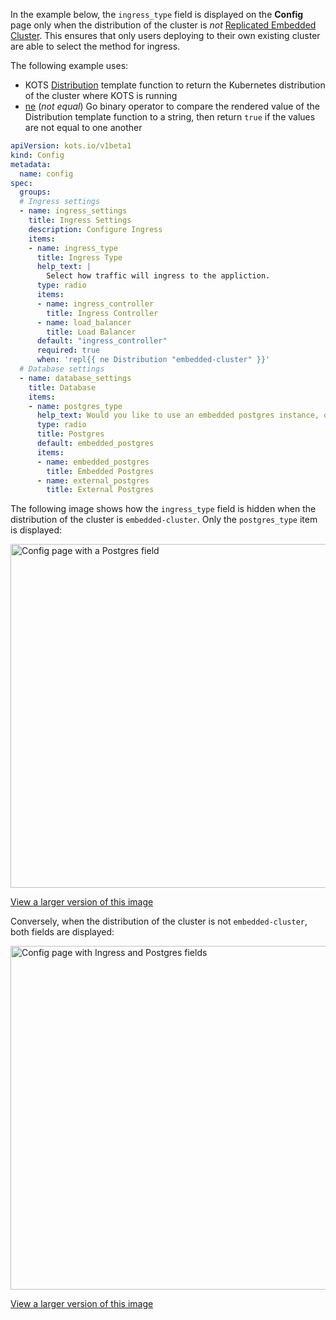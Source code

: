 In the example below, the `ingress_type` field is displayed on the **Config** page only when the distribution of the cluster is _not_ [Replicated Embedded Cluster](/vendor/embedded-overview). This ensures that only users deploying to their own existing cluster are able to select the method for ingress.

The following example uses:
* KOTS [Distribution](/reference/template-functions-static-context#distribution) template function to return the Kubernetes distribution of the cluster where KOTS is running
* [ne](https://pkg.go.dev/text/template#hdr-Functions) (_not equal_) Go binary operator to compare the rendered value of the Distribution template function to a string, then return `true` if the values are not equal to one another

```yaml
apiVersion: kots.io/v1beta1
kind: Config
metadata:
  name: config
spec:
  groups:
  # Ingress settings
  - name: ingress_settings
    title: Ingress Settings
    description: Configure Ingress
    items:
    - name: ingress_type
      title: Ingress Type
      help_text: | 
        Select how traffic will ingress to the appliction.
      type: radio
      items:
      - name: ingress_controller
        title: Ingress Controller
      - name: load_balancer
        title: Load Balancer
      default: "ingress_controller"
      required: true
      when: 'repl{{ ne Distribution "embedded-cluster" }}'
  # Database settings  
  - name: database_settings
    title: Database
    items:
    - name: postgres_type
      help_text: Would you like to use an embedded postgres instance, or connect to an external instance that you manage?
      type: radio
      title: Postgres
      default: embedded_postgres
      items:
      - name: embedded_postgres
        title: Embedded Postgres
      - name: external_postgres
        title: External Postgres  
```

The following image shows how the `ingress_type` field is hidden when the distribution of the cluster is `embedded-cluster`. Only the `postgres_type` item is displayed:

<img alt="Config page with a Postgres field" src="/images/config-example-distribution-not-ec.png" width="550px"/>

[View a larger version of this image](/images/config-example-distribution-not-ec.png)

Conversely, when the distribution of the cluster is not `embedded-cluster`, both fields are displayed:

<img alt="Config page with Ingress and Postgres fields" src="/images/config-example-distribution-not-ec-2.png" width="550px"/>

[View a larger version of this image](/images/config-example-distribution-not-ec-2.png)